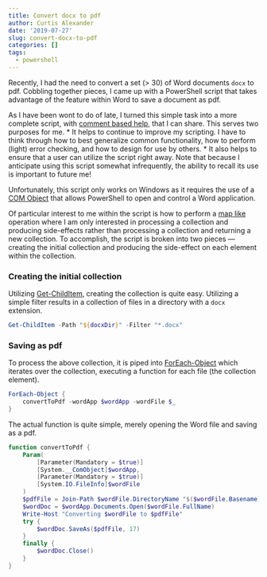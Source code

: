 ```yaml
---
title: Convert docx to pdf
author: Curtis Alexander
date: '2019-07-27'
slug: convert-docx-to-pdf
categories: []
tags:
  - powershell
---
```


Recently, I had the need to convert a set (> 30) of Word documents `docx` to pdf.  Cobbling together pieces, I came up with a PowerShell script that takes advantage of the feature within Word to save a document as pdf.

As I have been wont to do of late, I turned this simple task into a more complete script, with [comment based help](https://docs.microsoft.com/en-us/powershell/module/microsoft.powershell.core/about/about_comment_based_help?view=powershell-6), that I can share.  This serves two purposes for me.
* It helps to continue to improve my scripting.  I have to think through how to best generalize common functionality, how to perform (light) error checking, and how to design for use by others.
* It also helps to ensure that a user can utilize the script right away.  Note that because I anticipate using this script somewhat infrequently, the ability to recall its use is important to future me!

Unfortunately, this script only works on Windows as it requires the use of a [COM Object](https://docs.microsoft.com/en-us/powershell/scripting/samples/creating-.net-and-com-objects--new-object-?view=powershell-6#creating-com-objects-with-new-object) that allows PowerShell to open and control a Word application.

Of particular interest to me within the script is how to perform a [map like](https://en.wikipedia.org/wiki/Map_(higher-order_function)) operation where I am only interested in processing a collection and producing side-effects rather than processing a collection and returning a new collection.  To accomplish, the script is broken into two pieces &mdash; creating the initial collection and producing the side-effect on each element within the collection.

### Creating the initial collection
Utilizing [Get-ChildItem](), creating the collection is quite easy.  Utilizing a simple filter results in a collection of files in a directory with a `docx` extension.

```powershell
Get-ChildItem -Path "${docxDir}" -Filter "*.docx"
```

### Saving as pdf
To process the above collection, it is piped into  [ForEach-Object](https://docs.microsoft.com/en-us/powershell/module/microsoft.powershell.core/foreach-object?view=powershell-6) which iterates over the collection, executing a function for each file (the collection element).

```powershell
ForEach-Object {
    convertToPdf -wordApp $wordApp -wordFile $_
}
```

The actual function is quite simple, merely opening the Word file and saving as a pdf.  

```powershell
function convertToPdf {
    Param(
        [Parameter(Mandatory = $true)]
        [System.__ComObject]$wordApp,
        [Parameter(Mandatory = $true)]
        [System.IO.FileInfo]$wordFile
    )
    $pdfFile = Join-Path $wordFile.DirectoryName "$($wordFile.Basename).pdf" 
    $wordDoc = $wordApp.Documents.Open($wordFile.FullName)
    Write-Host "Converting $wordFile to $pdfFile"
    try {
        $wordDoc.SaveAs($pdfFile, 17)
    }
    finally {
        $wordDoc.Close()
    }
}
```
